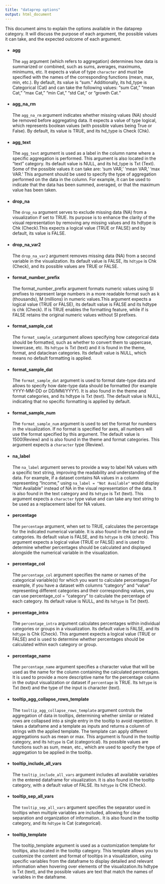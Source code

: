 ```yaml
---
title: "dataprep options"
output: html_document
---
```


This document aims to explain the options available in the dataprep category. It will discuss the purpose of each argument, the possible values it can take, and the expected outcome of each argument.

* ####  agg 
The `agg` argument (which refers to aggregation) determines how data is summarized or combined, such as sums, averages, maximums, minimums, etc. It expects a value of type `character` and must be specified with the names of the corresponding functions (mean, max, min, etc.). By default, its value is "sum." Additionally, its hd_type is Categorical (Cat) and can take the following values: "sum Cat," "mean Cat," "max Cat," "min Cat," "std Cat," or "growth Cat."
  
* #### agg_na_rm 
The `agg_na_rm` argument indicates whether missing values (NA) should be removed before aggregating data. It expects a value of type logical, which represents boolean values (with possible values being True or False). By default, its value is TRUE, and its hd_type is Check (Chk).

* #### agg_text 
The `agg_text` argument is used as a label in the column name where a specific aggregation is performed. This argument is also located in the "text" category. Its default value is NULL, and its hd_type is Txt (Text). Some of the possible values it can take are: 'sum VAR,' 'mean VAR,' 'max VAR.' This argument should be used to specify the type of aggregation performed on the data in the column. For example, it can be used to indicate that the data has been summed, averaged, or that the maximum value has been taken.

* #### drop_na 
The `drop_na` argument serves to exclude missing data (NA) from a visualization if set to TRUE. Its purpose is to enhance the clarity of the visual representation by removing any missing values and its hdtype is Chk (Check).This expects a logical value (TRUE or FALSE) and by default, its value is FALSE.
  
* #### drop_na_var2 
  The `drop_na_var2` argument removes missing data (NA) from a second variable in the visualization. Its default value is FALSE, its `hdtype` is Chk (Check), and its possible values are TRUE or FALSE.
  
* #### format_number_prefix 
The format_number_prefix argument formats numeric values using SI prefixes to represent large numbers in a more readable format such as k (thousands), M (millions) in numeric values.This argument expects a logical value (TRUE or FALSE), its default value is FALSE and its hdtype is chk (Check). If is TRUE enables the formatting feature, while if is FALSE retains the original numeric values without SI prefixes.

* #### format_sample_cat 
  The `format_sample_cat`argument allows specifying how categorical data should be formatted, such as whether to convert them to uppercase, lowercase, etc. Its `hdtype` is Txt (text) and it is found in the theme, format, and dataclean categories. Its default value is NULL, which means no default formatting is applied.


* #### format_sample_dat 
 The `format_sample_dat` argument is used to format date-type data and allows to specify how date-type data should be formatted (for example YYYY-MM-DD or DD/MM/YYYY). It is also found in the theme and format categories, and its hdtype is Txt (text). The default value is NULL, indicating that no specific formatting is applied by default. 

* #### format_sample_num 
 The `format_sample_num` argument is used to set the format for numbers in the visualization. If no format is specified for axes, all numbers will use the format specified by this argument. The default value is 1500(Review) and is also found in the theme and format categories. This argument expects a `character` type (Review).

* #### na_label 
The `na_label` argument serves to provide a way to label NA values with a specific text string, improving the readability and understanding of the data. For example, if a dataset contains NA values in a column representing "Income," using `na_label = "Not Available"` would display "Not Available" instead of NA in the visual representation of the data. It is also found in the text category and its `hdtype` is Txt (text). This argument expects a `character` type value and can take any text string to be used as a replacement label for NA values.

* #### percentage 
The `percentage` argument, when set to TRUE, calculates the percentage for the indicated numerical variable. It is also found in the bar and pie categories. Its default value is FALSE, and its `hdtype` is chk (check). This argument expects a logical value (TRUE or FALSE) and is used to determine whether percentages should be calculated and displayed alongside the numerical variable in the visualization.

* #### percentage_col 
The `percentage_col` argument specifies the name or names of the categorical variable(s) for which you want to calculate percentages.For example, if you have a dataset with columns "category" and "value" representing different categories and their corresponding values, you can use percentage_col = "category" to calculate the percentage of each category. Its default value is NULL, and its `hdtype` is Txt (text). 

* #### percentage_intra 
  The `percentage_intra` argument calculates percentages within individual categories or groups in a visualization. Its default value is FALSE, and its `hdtype` is Chk (Check). This argument expects a logical value (TRUE or FALSE) and is used to determine whether percentages should be calculated within each category or group.

* #### percentage_name 
The `percentage_name` argument specifies a character value that will be used as the name for the column containing the calculated percentages. It is used to provide a more descriptive name for the percentage column in the output visualization or dataset  if `percentage` is TRUE. Its `hdtype` is Txt (text) and the type of the input is character (text).

* #### tooltip_agg_collapse_rows_template
The `tooltip_agg_collapse_rows_template` argument controls the aggregation of data in tooltips, determining whether similar or related rows are collapsed into a single entry in the tooltip to avoid repetition. It takes a dataframe and a template as inputs and returns a column of strings with the applied template. The template can apply different aggregations such as mean or max. This argument is found in the tooltip category, and its `hdtype` is Cat (categorical). Its possible values are functions such as sum, mean, etc., which are used to specify the type of aggregation to be applied in the tooltip.
  
* #### tooltip_include_all_vars 
The `tooltip_include_all_vars` argument includes all available variables in the entered dataframe for visualization. It is also found in the tooltip category, with a default value of FALSE. Its `hdtype` is Chk (Check).

* #### tooltip_sep_all_vars 
The `tooltip_sep_all_vars` argument specifies the separator used in tooltips when multiple variables are included, allowing for clear separation and organization of information.. It is also found in the tooltip category, and its `hdtype` is Cat (categorical).

* #### tooltip_template 
The tooltip_template argument is used as a customization template for tooltips, also located in the tooltip category. This template allows you to customize the content and format of tooltips in a visualization, using specific variables from the dataframe to display detailed and relevant information when hovering over elements of the visualization.Its hdtype is Txt (text), and the possible values are text that match the names of variables in the dataframe.

